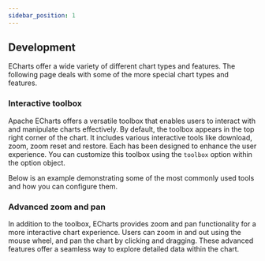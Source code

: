 ```yaml
---
sidebar_position: 1
---
```


## Development

ECharts offer a wide variety of different chart types and features. The following page deals with some of the more special chart types and features.

### Interactive toolbox

Apache ECharts offers a versatile toolbox that enables users to interact with and manipulate charts effectively. By default, the toolbox appears in the top right corner of the chart. It includes various interactive tools like download, zoom, zoom reset and restore. Each has been designed to enhance the user experience. You can customize this toolbox using the `toolbox` option within the option object.

Below is an example demonstrating some of the most commonly used tools and how you can configure them.

<EchartsSpecialToolboxPlayground height="40rem" />

### Advanced zoom and pan

In addition to the toolbox, ECharts provides zoom and pan functionality for a more interactive chart experience.
Users can zoom in and out using the mouse wheel, and pan the chart by clicking and dragging. These advanced features offer a seamless way to explore detailed data within the chart.

<EchartsSpecialZoomPlayground height="40rem" />

